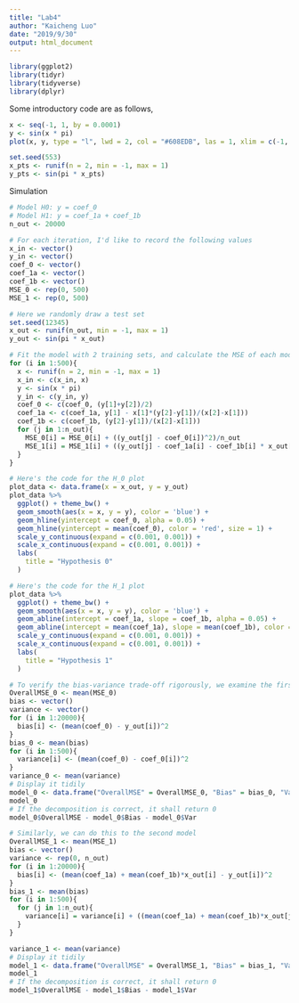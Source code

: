 ```yaml
---
title: "Lab4"
author: "Kaicheng Luo"
date: "2019/9/30"
output: html_document
---
```


```r
library(ggplot2)
library(tidyr)
library(tidyverse)
library(dplyr)
```

Some introductory code are as follows,
```r
x <- seq(-1, 1, by = 0.0001)
y <- sin(x * pi)
plot(x, y, type = "l", lwd = 2, col = "#608EDB", las = 1, xlim = c(-1, 1), ylim = c(-1.5, 1.5))
```

```r
set.seed(553)
x_pts <- runif(n = 2, min = -1, max = 1)
y_pts <- sin(pi * x_pts)
```

Simulation
```r
# Model H0: y = coef_0
# Model H1: y = coef_1a + coef_1b
n_out <- 20000

# For each iteration, I'd like to record the following values
x_in <- vector()
y_in <- vector()
coef_0 <- vector()
coef_1a <- vector()
coef_1b <- vector()
MSE_0 <- rep(0, 500)
MSE_1 <- rep(0, 500)

# Here we randomly draw a test set
set.seed(12345)
x_out <- runif(n_out, min = -1, max = 1)
y_out <- sin(pi * x_out)

# Fit the model with 2 training sets, and calculate the MSE of each model we fit
for (i in 1:500){
  x <- runif(n = 2, min = -1, max = 1)
  x_in <- c(x_in, x)
  y <- sin(x * pi)
  y_in <- c(y_in, y)
  coef_0 <- c(coef_0, (y[1]+y[2])/2)
  coef_1a <- c(coef_1a, y[1] - x[1]*(y[2]-y[1])/(x[2]-x[1]))
  coef_1b <- c(coef_1b, (y[2]-y[1])/(x[2]-x[1]))
  for (j in 1:n_out){
    MSE_0[i] = MSE_0[i] + ((y_out[j] - coef_0[i])^2)/n_out
    MSE_1[i] = MSE_1[i] + ((y_out[j] - coef_1a[i] - coef_1b[i] * x_out[j])^2)/n_out
  }
}
```

```r
# Here's the code for the H_0 plot
plot_data <- data.frame(x = x_out, y = y_out)
plot_data %>%
  ggplot() + theme_bw() +
  geom_smooth(aes(x = x, y = y), color = 'blue') +
  geom_hline(yintercept = coef_0, alpha = 0.05) +
  geom_hline(yintercept = mean(coef_0), color = 'red', size = 1) +
  scale_y_continuous(expand = c(0.001, 0.001)) +
  scale_x_continuous(expand = c(0.001, 0.001)) +
  labs(
    title = "Hypothesis 0"
  )
```

```r
# Here's the code for the H_1 plot
plot_data %>%
  ggplot() + theme_bw() +
  geom_smooth(aes(x = x, y = y), color = 'blue') +
  geom_abline(intercept = coef_1a, slope = coef_1b, alpha = 0.05) +
  geom_abline(intercept = mean(coef_1a), slope = mean(coef_1b), color = 'red', size = 1) +
  scale_y_continuous(expand = c(0.001, 0.001)) +
  scale_x_continuous(expand = c(0.001, 0.001)) +
  labs(
    title = "Hypothesis 1"
  )
```

```r
# To verify the bias-variance trade-off rigorously, we examine the first model
OverallMSE_0 <- mean(MSE_0)
bias <- vector()
variance <- vector()
for (i in 1:20000){
  bias[i] <- (mean(coef_0) - y_out[i])^2
}
bias_0 <- mean(bias)
for (i in 1:500){
  variance[i] <- (mean(coef_0) - coef_0[i])^2
}
variance_0 <- mean(variance)
# Display it tidily
model_0 <- data.frame("OverallMSE" = OverallMSE_0, "Bias" = bias_0, "Var" = variance_0)
model_0
# If the decomposition is correct, it shall return 0
model_0$OverallMSE - model_0$Bias - model_0$Var
```

```r
# Similarly, we can do this to the second model
OverallMSE_1 <- mean(MSE_1)
bias <- vector()
variance <- rep(0, n_out)
for (i in 1:20000){
  bias[i] <- (mean(coef_1a) + mean(coef_1b)*x_out[i] - y_out[i])^2
}
bias_1 <- mean(bias)
for (i in 1:500){
  for (j in 1:n_out){
    variance[i] = variance[i] + ((mean(coef_1a) + mean(coef_1b)*x_out[j] - coef_1a[i] - coef_1b[i]*x_out[j])^2)/500
  }
}

variance_1 <- mean(variance)
# Display it tidily
model_1 <- data.frame("OverallMSE" = OverallMSE_1, "Bias" = bias_1, "Var" = variance_1)
model_1
# If the decomposition is correct, it shall return 0
model_1$OverallMSE - model_1$Bias - model_1$Var
```


